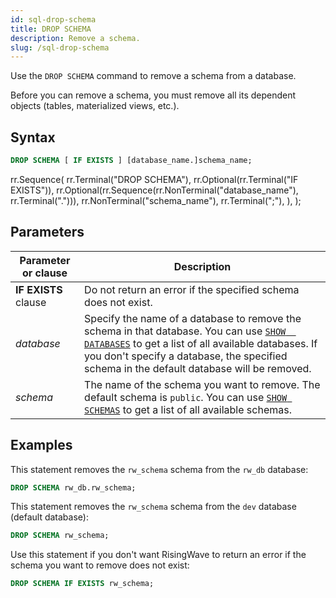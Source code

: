 ```yaml
---
id: sql-drop-schema
title: DROP SCHEMA
description: Remove a schema.
slug: /sql-drop-schema
---
```


<head>
  <link rel="canonical" href="https://docs.risingwave.com/docs/current/sql-drop-schema/" />
</head>

Use the `DROP SCHEMA` command to remove a schema from a database.

Before you can remove a schema, you must remove all its dependent objects (tables, materialized views, etc.).

## Syntax

```sql
DROP SCHEMA [ IF EXISTS ] [database_name.]schema_name;
```


  rr.Sequence(
    rr.Terminal("DROP SCHEMA"),
    rr.Optional(rr.Terminal("IF EXISTS")),
    rr.Optional(rr.Sequence(rr.NonTerminal("database_name"), rr.Terminal("."))),
    rr.NonTerminal("schema_name"),
    rr.Terminal(";"),
  ),
);

<drawer SVG={svg} />

## Parameters

| Parameter or clause  | Description                                                                                                                                                                                                                                                           |
| -------------------- | --------------------------------------------------------------------------------------------------------------------------------------------------------------------------------------------------------------------------------------------------------------------- |
| **IF EXISTS** clause | Do not return an error if the specified schema does not exist.                                                                                                                                                                                                        |
| _database_           | Specify the name of a database to remove the schema in that database. You can use [`SHOW  DATABASES`](sql-show-databases.md) to get a list of all available databases. If you don't specify a database, the specified schema in the default database will be removed. |
| _schema_             | The name of the schema you want to remove. The default schema is `public`. You can use [`SHOW SCHEMAS`](sql-show-schemas.md) to get a list of all available schemas.                                                                                                  |

## Examples

This statement removes the `rw_schema` schema from the `rw_db` database:

```sql
DROP SCHEMA rw_db.rw_schema;
```

This statement removes the `rw_schema` schema from the `dev` database (default database):

```sql
DROP SCHEMA rw_schema;
```

Use this statement if you don't want RisingWave to return an error if the schema you want to remove does not exist:

```sql
DROP SCHEMA IF EXISTS rw_schema;
```

